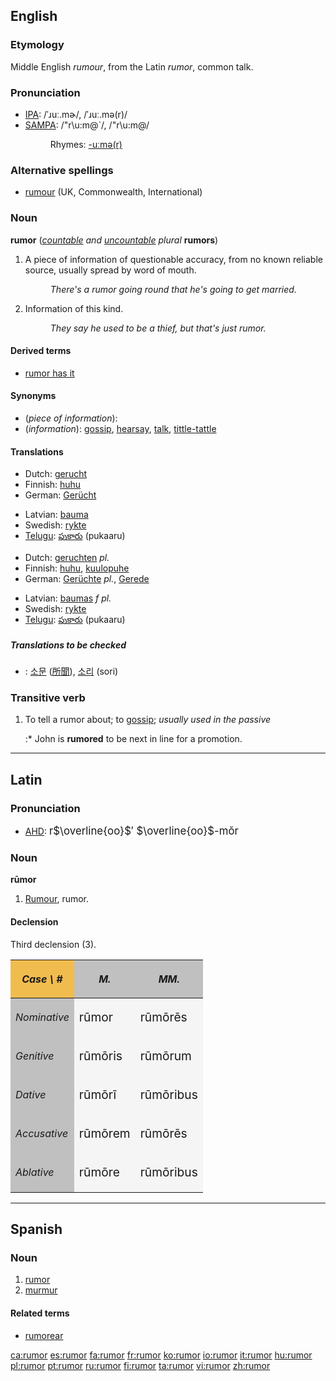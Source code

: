 <!-- If you edit this page, please also edit "rumour" to keep these two pages in synch. -->
==English==

===Etymology===
Middle English ''rumour'', from the Latin ''rumor'', common talk.

===Pronunciation===
* [[International Phonetic Alphabet|IPA]]: /ˈɹuː.mɚ/, /ˈɹuː.mə(r)/
* [[SAMPA]]: /"r\u:m@`/, /"r\u:m@/
*: Rhymes: [[Rhymes:English:-uːmə(r)|-uːmə(r)]]

===Alternative spellings===
* [[rumour]] (UK, Commonwealth, International)

===Noun===
'''rumor''' (''[[countable]] and [[uncountable]]'' ''plural'' '''rumors''')

# {{countable}} A piece of information of questionable accuracy, from no known reliable source, usually spread by word of mouth.
#: ''There's a rumor going round that he's going to get married.''
# {{uncountable}} Information of this kind.
#: ''They say he used to be a thief, but that's just rumor.''

====Derived terms====
* [[rumor has it]]

====Synonyms====
* (''piece of information''):
* (''information''): [[gossip]], [[hearsay]], [[talk]], [[tittle-tattle]]

====Translations====

{{trans-top|countable: piece of information}}
* Dutch: [[gerucht]] {{n}}
* Finnish: [[huhu#Finnish|huhu]]
* German: [[Gerücht]] {{n}}
{{trans-mid}}
* Latvian: [[bauma]] {{f}}
* Swedish: [[rykte#Swedish|rykte]] {{n}}
* [[Telugu]]: [[పుకారు]] (pukaaru)
{{trans-bottom}}

{{trans-top|uncountable: information}}
* Dutch: [[geruchten]] ''pl.''
* Finnish: [[huhu#Finnish|huhu]], [[kuulopuhe]]
* German: [[Gerücht]]e {{n}} ''pl.'', [[Gerede]] {{n}}
{{trans-mid}}
* Latvian: [[baumas]] ''f pl.''
* Swedish: [[rykte#Swedish|rykte]] {{n}}
* [[Telugu]]: [[పుకారు]] (pukaaru)
{{trans-bottom}}

=====Translations to be checked=====
{{checktrans}}
* {{ttbc|Korean}}: [[소문]] ([[所聞]]), [[소리]] (sori)

===Transitive verb===
{{rfc-trverb|Transitive verb}}
{{en-verb}}

# To tell a rumor about; to [[gossip]]; ''usually used in the passive''
#:* John is '''rumored''' to be next in line for a promotion.

<!-- If you edit this page, please also edit "rumour" to keep these two pages in synch. -->

----

==Latin==

===Pronunciation===
* [[AHD]]: <big> r<math>\overline{oo}</math>′ <math>\overline{oo}</math>-mŏr </big>

===Noun===
'''rūmor'''

# [[Rumour]], rumor.

====Declension====
Third declension (3).
{| cellpadding="5" border="1"
!style="background:#F1BC4E;"| ''Case \ #''
!style="background:#C0C0C0;"| ''M.''
!style="background:#C0C0C0;"| ''MM.''
|-
!style="background:#C0C0C0;"| ''Nominative''
|style="background:#F5F5F5;"| <big> rūmor
|style="background:#F5F5F5;"| <big> rūmōrēs
|-
!style="background:#C0C0C0;"| ''Genitive''
|style="background:#F5F5F5;"| <big> rūmōris
|style="background:#F5F5F5;"| <big> rūmōrum
|-
!style="background:#C0C0C0;"| ''Dative''
|style="background:#F5F5F5;"| <big> rūmōrī
|style="background:#F5F5F5;"| <big> rūmōribus
|-
!style="background:#C0C0C0;"| ''Accusative''
|style="background:#F5F5F5;"| <big> rūmōrem
|style="background:#F5F5F5;"| <big> rūmōrēs
|-
!style="background:#C0C0C0;"| ''Ablative''
|style="background:#F5F5F5;"| <big> rūmōre
|style="background:#F5F5F5;"| <big> rūmōribus
|}

----

==Spanish==

===Noun===
{{es-noun-m|pl=rumores}}

# [[rumor]]
# [[murmur]]

====Related terms====
* [[rumorear]]

[[ca:rumor]]
[[es:rumor]]
[[fa:rumor]]
[[fr:rumor]]
[[ko:rumor]]
[[io:rumor]]
[[it:rumor]]
[[hu:rumor]]
[[pl:rumor]]
[[pt:rumor]]
[[ru:rumor]]
[[fi:rumor]]
[[ta:rumor]]
[[vi:rumor]]
[[zh:rumor]]